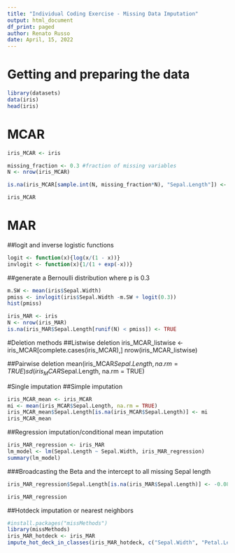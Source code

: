 ```yaml
---
title: "Individual Coding Exercise - Missing Data Imputation"
output: html_document
df_print: paged
author: Renato Russo
date: April, 15, 2022
---
```


# Getting and preparing the data
```r
library(datasets)
data(iris)
head(iris)
```

# MCAR
```r
iris_MCAR <- iris

missing_fraction <- 0.3 #fraction of missing variables 
N <- nrow(iris_MCAR)

is.na(iris_MCAR[sample.int(N, missing_fraction*N), "Sepal.Length"]) <- TRUE

iris_MCAR
```

# MAR
##logit and inverse logistic functions
```r
logit <- function(x){log(x/(1 - x))}
invlogit <- function(x){1/(1 + exp(-x))}
```

##generate a Bernoulli distribution where p is 0.3
```r
m.SW <- mean(iris$Sepal.Width)
pmiss <- invlogit(iris$Sepal.Width -m.SW + logit(0.3))
hist(pmiss) 

iris_MAR <- iris
N <- nrow(iris_MAR)
is.na(iris_MAR$Sepal.Length[runif(N) < pmiss]) <- TRUE
```

#Deletion methods
##Listwise deletion
iris_MCAR_listwise <- iris_MCAR[complete.cases(iris_MCAR),]
nrow(iris_MCAR_listwise)

##Pairwise deletion
mean(iris_MCAR$Sepal.Length, na.rm = TRUE)
sd(iris_MCAR$Sepal.Length, na.rm = TRUE)

#Single imputation
##Simple imputation
```r
iris_MCAR_mean <- iris_MCAR
mi <- mean(iris_MCAR$Sepal.Length, na.rm = TRUE)
iris_MCAR_mean$Sepal.Length[is.na(iris_MCAR$Sepal.Length)] <- mi
iris_MCAR_mean
```

##Regression imputation/conditional mean imputation
```r
iris_MAR_regression <- iris_MAR
lm_model <- lm(Sepal.Length ~ Sepal.Width, iris_MAR_regression)
summary(lm_model)
```

###Broadcasting the Beta and the intercept to all missing Sepal length
```r
iris_MAR_regression$Sepal.Length[is.na(iris_MAR$Sepal.Length)] <- -0.08 * iris_MAR_regression$Sepal.Width[is.na(iris_MAR$Sepal.Length)] + 6.085

iris_MAR_regression
```
##Hotdeck imputation or nearest neighbors
```r
#install.packages("missMethods")
library(missMethods)
iris_MAR_hotdeck <- iris_MAR
impute_hot_deck_in_classes(iris_MAR_hotdeck, c("Sepal.Width", "Petal.Length", "Petal.Width", "Species"))

```